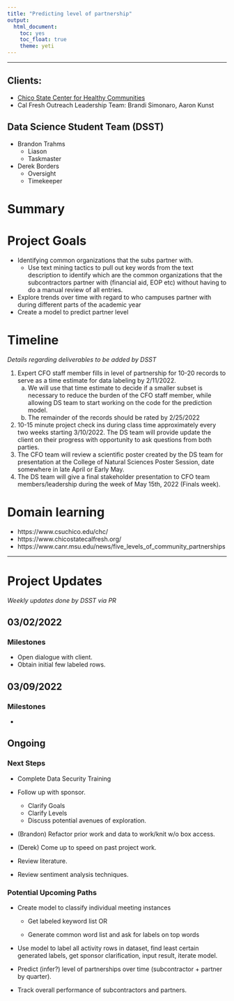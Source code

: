 ```yaml
---
title: "Predicting level of partnership"
output: 
  html_document: 
    toc: yes
    toc_float: true
    theme: yeti
---
```


----


## Clients: 

* [Chico State Center for Healthy Communities](https://www.csuchico.edu/chc/)
* Cal Fresh Outreach Leadership Team: Brandi Simonaro, Aaron Kunst

## Data Science Student Team (DSST)

* Brandon Trahms
  - Liason 
  - Taskmaster
* Derek Borders
  - Oversight
  - Timekeeper


# Summary

# Project Goals

* Identifying common organizations that the subs partner with. 
    - Use text mining tactics to pull out key words from the text description to identify which are the common organizations that the subcontractors partner with (financial aid, EOP etc) without having to do a manual review of all entries. 
* Explore trends over time with regard to who campuses partner with during different parts of the academic year
* Create a model to predict partner level


# Timeline
_Details regarding deliverables to be added by DSST_

1. Expert CFO staff member fills in level of partnership for 10-20 records to serve as a time estimate for data labeling by 2/11/2022. 
    a. We will use that time estimate to decide if a smaller subset is necessary to reduce the burden of the CFO staff member, while allowing DS team to start working on the code for the prediction model. 
    b. The remainder of the records should be rated by 2/25/2022
2. 10-15 minute project check ins during class time approximately every two weeks starting 3/10/2022. The DS team will provide update the client on their progress with opportunity to ask questions from both parties. 
3. The CFO team will review a scientific poster created by the DS team for presentation at the College of Natural Sciences Poster Session, date somewhere in late April or Early May.  
4. The DS team will give a final stakeholder presentation to CFO team members/leadership during the week of May 15th, 2022 (Finals week). 


# Domain learning

* https://www.csuchico.edu/chc/
* https://www.chicostatecalfresh.org/
* https://www.canr.msu.edu/news/five_levels_of_community_partnerships

----

# Project Updates
_Weekly updates done by DSST via PR_

## 03/02/2022  

### Milestones

- Open dialogue with client.  
- Obtain initial few labeled rows.


## 03/09/2022  

### Milestones 

- 

## Ongoing  

### Next Steps  

- Complete Data Security Training
- Follow up with sponsor. 
  - Clarify Goals
  - Clarify Levels
  - Discuss potential avenues of exploration. 
  
- (Brandon) Refactor prior work and data to work/knit w/o box access. 

- (Derek) Come up to speed on past project work. 

- Review literature.

- Review sentiment analysis techniques.
  
### Potential Upcoming Paths  

- Create model to classify individual meeting instances
  
  - Get labeled keyword list OR
  
  - Generate common word list and ask for labels on top words
  
- Use model to label all activity rows in dataset, find least certain generated labels, get sponsor clarification, input result, iterate model.

- Predict (infer?) level of partnerships over time (subcontractor + partner by quarter). 

- Track overall performance of subcontractors and partners. 




 

